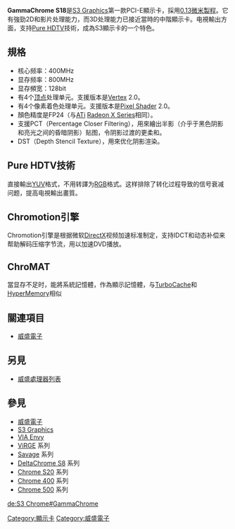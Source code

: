 {{多個問題|
{{Expand|time=2011-05-14T17:17:42+00:00}}
{{Expert|time=2011-05-14T17:17:42+00:00}}
{{Update|time=2011-05-14T17:17:42+00:00}}
}}
'''GammaChrome S18'''是[[S3_Graphics|S3 Graphics]]第一款PCI-E顯示卡，採用[[0.13微米製程|0.13微米製程]]。它有強勁2D和影片处理能力，而3D处理能力已接近當時的中階顯示卡。电視輸出方面，支持[[Pure_HDTV|Pure HDTV]]技術，成為S3顯示卡的一个特色。

== 規格 ==
*核心频率：400MHz
*显存频率：800MHz
*显存頻宽：128bit
*有4个[[頂點_(電腦圖學)|顶点]]处理单元。支援版本是[[Vertex|Vertex]] 2.0。
*有4个像素着色处理单元。支援版本是[[Pixel_Shader|Pixel Shader]] 2.0。
*顏色精度是FP24（与[[ATi|ATi]] [[Radeon_X_Series|Radeon X Series]]相同）。
*支援PCT（Percentage Closer Filtering），用來繪出半影（介乎于黑色阴影和亮光之间的昏暗阴影）贴图，令阴影过渡的更柔和。
*DST（Depth Stencil Texture），用來优化阴影渲染。

== Pure HDTV技術 ==
直接輸出[[YUV|YUV]]格式，不用转譯为[[RGB|RGB]]格式。这样排除了转化过程导致的信号衰减问题，提高电視輸出畫質。

== Chromotion引擎 ==
Chromotion引擎是根据微软[[DirectX|DirectX]]视频加速标准制定，支持IDCT和动态补偿来帮助解码压缩字节流，用以加速DVD播放。

== ChroMAT ==
當显存不足时，能將系統記憶體，作為顯示記憶體，与[[TurboCache|TurboCache]]和[[HyperMemory|HyperMemory]]相似
== 關連項目 ==
*[[威盛電子|威盛電子]]

== 另見 ==
* [[威盛處理器列表|威盛處理器列表]]

== 參見 ==
* [[威盛電子|威盛電子]]
* [[S3_Graphics|S3 Graphics]]
* [[VIA_Envy|VIA Envy]]
* [[S3_ViRGE|ViRGE]] 系列
* [[S3_Savage|Savage]] 系列
* [[DeltaChrome_S8|DeltaChrome S8]] 系列
* [[ChromeS20_Series|Chrome S20]] 系列
* [[Chrome_400系列显卡|Chrome 400]] 系列
* [[Chrome_500系列显卡|Chrome 500]] 系列

{{S3 Graphics Chips}}

[[Category:顯示卡|Category:顯示卡]]
[[Category:威盛電子|Category:威盛電子]]

[[de:S3_Chrome#GammaChrome|de:S3 Chrome#GammaChrome]]